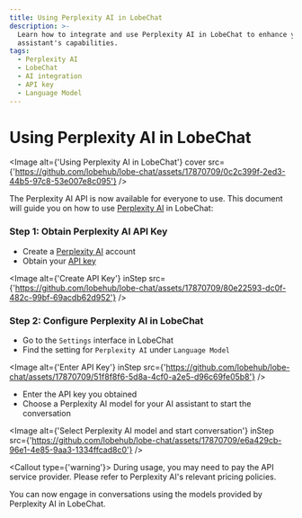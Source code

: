 ```yaml
---
title: Using Perplexity AI in LobeChat
description: >-
  Learn how to integrate and use Perplexity AI in LobeChat to enhance your AI
  assistant's capabilities.
tags:
  - Perplexity AI
  - LobeChat
  - AI integration
  - API key
  - Language Model
---
```


# Using Perplexity AI in LobeChat

<Image
  alt={'Using Perplexity AI in LobeChat'}
  cover
  src={'https://github.com/lobehub/lobe-chat/assets/17870709/0c2c399f-2ed3-44b5-97c8-53e007e8c095'}
/>

The Perplexity AI API is now available for everyone to use. This document will guide you on how to use [Perplexity AI](https://www.perplexity.ai/) in LobeChat:

<Steps>

### Step 1: Obtain Perplexity AI API Key

- Create a [Perplexity AI](https://www.perplexity.ai/) account
- Obtain your [API key](https://www.perplexity.ai/settings/api)

<Image
  alt={'Create API Key'}
  inStep
  src={'https://github.com/lobehub/lobe-chat/assets/17870709/80e22593-dc0f-482c-99bf-69acdb62d952'}
/>

### Step 2: Configure Perplexity AI in LobeChat

- Go to the `Settings` interface in LobeChat
- Find the setting for `Perplexity AI` under `Language Model`

<Image
  alt={'Enter API Key'}
  inStep
  src={'https://github.com/lobehub/lobe-chat/assets/17870709/51f8f8f6-5d8a-4cf0-a2e5-d96c69fe05b8'}
/>

- Enter the API key you obtained
- Choose a Perplexity AI model for your AI assistant to start the conversation

<Image
  alt={'Select Perplexity AI model and start conversation'}
  inStep
  src={'https://github.com/lobehub/lobe-chat/assets/17870709/e6a429cb-96e1-4e85-9aa3-1334ffcad8c0'}
/>

<Callout type={'warning'}>
  During usage, you may need to pay the API service provider. Please refer to Perplexity AI's
  relevant pricing policies.
</Callout>

</Steps>

You can now engage in conversations using the models provided by Perplexity AI in LobeChat.
